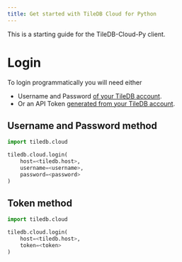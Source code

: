 ```yaml
---
title: Get started with TileDB Cloud for Python
---
```


This is a starting guide for the TileDB-Cloud-Py client.<br/>

# Login

To login programmatically you will need either

- Username and Password [of your TileDB account](https://cloud.tiledb.com/).
- Or an API Token [generated from your TileDB account](https://docs.tiledb.com/cloud/how-to/account/create-api-tokens).

## Username and Password method

```python
import tiledb.cloud

tiledb.cloud.login(
    host=<tiledb.host>,
    username=<username>,
    password=<password>
)
```

## Token method

```python
import tiledb.cloud

tiledb.cloud.login(
    host=<tiledb.host>,
    token=<token>
)
```
